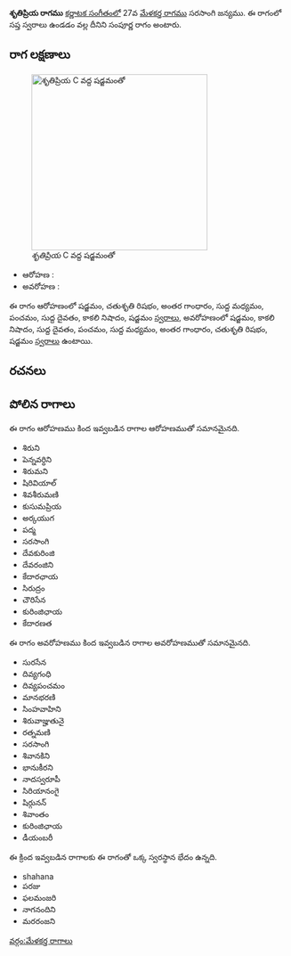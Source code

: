 {{Infobox ragam
	| name          	= శృతిప్రియ
	| synonym	    	= 
	| mela          	= 
	| chakra        	= 
	| janaka        	= 
	| type          	= సంపూర్ణ
	| arohanam      	= {{svaraC|S|R2|G3|M1|P|D1|N3|S'}} 
	| avarohanam    	= {{svaraC|S'|N3|D1|P|M1|G3|R2|S}}
	| jeeva         	=
	| chhaya        	=
	| nyasa         	=
	| vishesha      	= 
	| equivalent  		= 
}}
{{కర్ణాటక సంగీత రాగాలు}}
'''శృతిప్రియ రాగము''' [[కర్ణాటక సంగీతం]]లో 27వ [[మేళకర్త రాగము]] సరసాంగి జన్యము.  ఈ రాగంలో సప్త స్వరాలు ఉండడం వల్ల దీనిని సంపూర్ణ రాగం అంటారు.


==రాగ లక్షణాలు==
[[Image:shrutipriya_kb2wiki.png|thumb|right|316px|''శృతిప్రియ'' C వద్ద షడ్జమంతో]]

* ఆరోహణ : {{svaraC|S|R2|G3|M1|P|D1|N3|S'}} 
* అవరోహణ : {{svaraC|S'|N3|D1|P|M1|G3|R2|S}}

ఈ రాగం ఆరోహణంలో షడ్జమం, చతుశృతి రిషభం, అంతర గాంధారం, సుద్ద మధ్యమం, పంచమం, సుద్ద దైవతం, కాకలి  నిషాదం, షడ్జమం [[స్వరాలు]], అవరోహణంలో షడ్జమం, కాకలి  నిషాదం, సుద్ద దైవతం, పంచమం, సుద్ద మధ్యమం, అంతర గాంధారం, చతుశృతి రిషభం, షడ్జమం [[స్వరాలు]] ఉంటాయి.

==రచనలు==



==పోలిన రాగాలు==
ఈ రాగం ఆరోహణము కింద ఇవ్వబడిన రాగాల ఆరోహణముతో సమానమైనది.
* శిరుని
* పెన్నవర్ధిని
* శిరుమని
* షిరివియాల్
* శివశీరుమణి
* కుసుమప్రియ
* అర్కయుగ
* పద్మ
* సరసాంగి
* దేవకురింజి
* దేవరంజిని
* కేదారఛాయ
* సిరుద్రం
* చౌరిసేన
*  కురింజిఛాయ
* కేదారణత

ఈ రాగం అవరోహణము కింద ఇవ్వబడిన రాగాల అవరోహణముతో సమానమైనది.
* సురసేన
* దివ్యగంధి
* దివ్యపంచమం
* మానభరణి
* సింహవాహిని
* శిరువాజ్హుతునై
* రత్నమణి
* సరసాంగి
* శివానకిని
* భానుకీరని
* నాదస్వరూపీ
* సిరియానంగై
* షిర్గునన్
* శివాంతం
*  కురింజిఛాయ
*  డీయంబరీ

ఈ క్రింద ఇవ్వబడిన రాగాలకు ఈ రాగంతో ఒక్క స్వరస్థాన భేదం ఉన్నది.
* shahana
* పరజు
* ఫలమంజరి
* నాగనందిని
* మరరంజని



[[వర్గం:మేళకర్త రాగాలు]]
